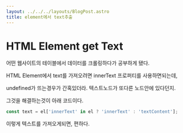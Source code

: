 ```yaml
---
layout: ../../../layouts/BlogPost.astro
title: element에서 text추출
---
```

# HTML Element get Text

어떤 웹사이트의 테이블에서 데이터를 크롤링하다가 공부하게 됐다.

HTML Element에서 text를 가져오려면 innerText 프로퍼티를 사용하면되는데,

undefined가 뜨는경우가 간혹있더라. 텍스트노드가 또다른 노드안에 있다던지.

그것을 해결하는것이 아래 코드이다.

```javascript
const text = el['innerText' in el ? 'innerText' : 'textContent'];
```

이렇게 텍스트를 가져오게되면, 편하다.



